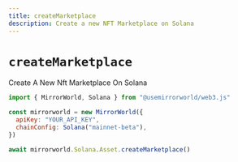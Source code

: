 ```yaml
---
title: createMarketplace
description: Create a new NFT Marketplace on Solana
---
```


# `createMarketplace`

Create A New Nft Marketplace On Solana

```js
import { MirrorWorld, Solana } from "@usemirrorworld/web3.js"

const mirrorworld = new MirrorWorld({
  apiKey: "YOUR_API_KEY",
  chainConfig: Solana("mainnet-beta"),
})

await mirrorworld.Solana.Asset.createMarketplace()
```
